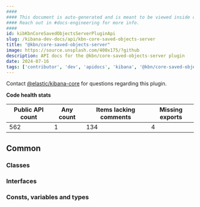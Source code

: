 ```yaml
---
####
#### This document is auto-generated and is meant to be viewed inside our experimental, new docs system.
#### Reach out in #docs-engineering for more info.
####
id: kibKbnCoreSavedObjectsServerPluginApi
slug: /kibana-dev-docs/api/kbn-core-saved-objects-server
title: "@kbn/core-saved-objects-server"
image: https://source.unsplash.com/400x175/?github
description: API docs for the @kbn/core-saved-objects-server plugin
date: 2024-07-16
tags: ['contributor', 'dev', 'apidocs', 'kibana', '@kbn/core-saved-objects-server']
---
```




Contact [@elastic/kibana-core](https://github.com/orgs/elastic/teams/kibana-core) for questions regarding this plugin.

**Code health stats**

| Public API count  | Any count | Items lacking comments | Missing exports |
|-------------------|-----------|------------------------|-----------------|
| 562 | 1 | 134 | 4 |

## Common

### Classes
<DocDefinitionList data={kbnCoreSavedObjectsServerObj.common.classes}/>

### Interfaces
<DocDefinitionList data={kbnCoreSavedObjectsServerObj.common.interfaces}/>

### Consts, variables and types
<DocDefinitionList data={kbnCoreSavedObjectsServerObj.common.misc}/>

